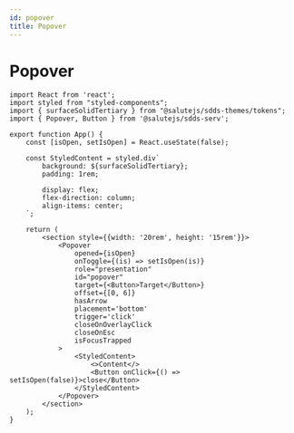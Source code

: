 ```yaml
---
id: popover
title: Popover
---
```



# Popover
<Description name="Popover" />
<PropsTable name="Popover" />

```tsx live
import React from 'react';
import styled from "styled-components";
import { surfaceSolidTertiary } from "@salutejs/sdds-themes/tokens";
import { Popover, Button } from '@salutejs/sdds-serv';

export function App() {
    const [isOpen, setIsOpen] = React.useState(false);

    const StyledContent = styled.div`
        background: ${surfaceSolidTertiary};
        padding: 1rem;

        display: flex;
        flex-direction: column;
        align-items: center;
    `;

    return (
        <section style={{width: '20rem', height: '15rem'}}>
            <Popover
                opened={isOpen}
                onToggle={(is) => setIsOpen(is)}
                role="presentation"
                id="popover"
                target={<Button>Target</Button>}
                offset={[0, 6]}
                hasArrow
                placement='bottom'
                trigger='click'
                closeOnOverlayClick
                closeOnEsc
                isFocusTrapped
            >
                <StyledContent>
                    <>Content</>
                    <Button onClick={() => setIsOpen(false)}>close</Button>
                </StyledContent>
            </Popover>
        </section>
    );
}
```
